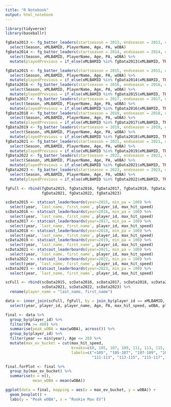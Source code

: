 ```yaml
---
title: "R Notebook"
output: html_notebook
---
```


```r
library(tidyverse)
library(baseballr)
```

```r
fgData2013 <- fg_batter_leaders(startseason = 2013, endseason = 2013, qual = 130) %>%
  select(Season, xMLBAMID, PlayerName, Age, PA, wOBA)
fgData2014 <- fg_batter_leaders(startseason = 2014, endseason = 2014, qual = 130) %>%
  select(Season, xMLBAMID, PlayerName, Age, PA, wOBA) %>%
  mutate(playedPrevious = if_else(xMLBAMID %in% fgData2013$xMLBAMID, TRUE, FALSE))

fgData2015 <- fg_batter_leaders(startseason = 2015, endseason = 2015, qual = 130) %>%
  select(Season, xMLBAMID, PlayerName, Age, PA, wOBA) %>%
  mutate(playedPrevious = if_else(xMLBAMID %in% fgData2014$xMLBAMID, TRUE, FALSE))
fgData2016 <- fg_batter_leaders(startseason = 2016, endseason = 2016, qual = 130) %>%
  select(Season, xMLBAMID, PlayerName, Age, PA, wOBA) %>%
  mutate(playedPrevious = if_else(xMLBAMID %in% fgData2015$xMLBAMID, TRUE, FALSE))
fgData2017 <- fg_batter_leaders(startseason = 2017, endseason = 2017, qual = 130) %>%
  select(Season, xMLBAMID, PlayerName, Age, PA, wOBA) %>%
  mutate(playedPrevious = if_else(xMLBAMID %in% fgData2016$xMLBAMID, TRUE, FALSE))
fgData2018 <- fg_batter_leaders(startseason = 2018, endseason = 2018, qual = 130) %>%
  select(Season, xMLBAMID, PlayerName, Age, PA, wOBA) %>%
  mutate(playedPrevious = if_else(xMLBAMID %in% fgData2017$xMLBAMID, TRUE, FALSE))
fgData2019 <- fg_batter_leaders(startseason = 2019, endseason = 2019, qual = 130) %>%
  select(Season, xMLBAMID, PlayerName, Age, PA, wOBA) %>%
  mutate(playedPrevious = if_else(xMLBAMID %in% fgData2018$xMLBAMID, TRUE, FALSE))
fgData2021 <- fg_batter_leaders(startseason = 2021, endseason = 2021, qual = 130) %>%
  select(Season, xMLBAMID, PlayerName, Age, PA, wOBA) %>%
  mutate(playedPrevious = if_else(xMLBAMID %in% fgData2019$xMLBAMID, TRUE, FALSE))
fgData2022 <- fg_batter_leaders(startseason = 2022, endseason = 2022, qual = 130) %>%
  select(Season, xMLBAMID, PlayerName, Age, PA, wOBA) %>%
  mutate(playedPrevious = if_else(xMLBAMID %in% fgData2021$xMLBAMID, TRUE, FALSE))
fgData2023 <- fg_batter_leaders(startseason = 2023, endseason = 2023, qual = 130) %>%
  select(Season, xMLBAMID, PlayerName, Age, PA, wOBA) %>%
  mutate(playedPrevious = if_else(xMLBAMID %in% fgData2022$xMLBAMID, TRUE, FALSE))

fgFull <- rbind(fgData2015, fgData2016, fgData2017, fgData2018, fgData2019,
                fgData2021, fgData2022, fgData2023)
```

```r
scData2015 <- statcast_leaderboards(year=2015, min_pa = 100) %>%
  select(year, `last_name, first_name`, player_id, max_hit_speed)
scData2016 <- statcast_leaderboards(year=2016, min_pa = 100) %>%
  select(year, `last_name, first_name`, player_id, max_hit_speed)
scData2017 <- statcast_leaderboards(year=2017, min_pa = 100) %>%
  select(year, `last_name, first_name`, player_id, max_hit_speed)
scData2018 <- statcast_leaderboards(year=2018, min_pa = 100) %>%
  select(year, `last_name, first_name`, player_id, max_hit_speed)
scData2019 <- statcast_leaderboards(year=2019, min_pa = 100) %>%
  select(year, `last_name, first_name`, player_id, max_hit_speed)
scData2021 <- statcast_leaderboards(year=2021, min_pa = 100) %>%
  select(year, `last_name, first_name`, player_id, max_hit_speed)
scData2022 <- statcast_leaderboards(year=2022, min_pa = 100) %>%
  select(year, `last_name, first_name`, player_id, max_hit_speed)
scData2023 <- statcast_leaderboards(year=2023, min_pa = 100) %>%
  select(year, `last_name, first_name`, player_id, max_hit_speed)

scFull <- rbind(scData2015, scData2016, scData2017, scData2018, scData2019,
                scData2021, scData2022, scData2023) %>%
  rename(player_name = "last_name, first_name")
```

```r
data <- inner_join(scFull, fgFull, by = join_by(player_id == xMLBAMID, year == Season)) %>%
  select(year, player_id, player_name, Age, PA, max_hit_speed, wOBA, playedPrevious)
```

```r
final <- data %>%
  group_by(player_id) %>%
  filter(PA >= 400) %>%
  summarise(peak_wOBA = max(wOBA), across()) %>%
  group_by(player_id) %>%
  filter(year == min(year), Age <= 28) %>%
  mutate(max_ev_bucket = cut(max_hit_speed,
                             breaks=c(0, 105, 107, 109, 111, 113, 115, 117, 130),
                             labels=c("<105", "105-107", "107-109", "109-111",
                                      "111-113", "113-115", "115-117", "117+")))
```
```r
final.forPlot <- final %>%
  group_by(max_ev_bucket) %>%
  summarise(n = n(),
            mean_wOBA = mean(wOBA))
```

```r
ggplot(data = final, mapping = aes(x = max_ev_bucket, y = wOBA)) +
  geom_boxplot() +
  labs(y = "Peak wOBA", x = "Rookie Max EV")
```

